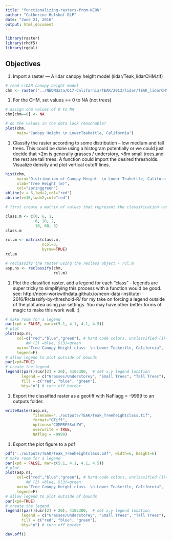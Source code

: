 ```yaml
---
title: "functionalizing-rasters-from-NEON"
author: "Catherine Hulshof DLP"
date: "June 21, 2016"
output: html_document
---
```


```r
library(raster)
library(rhdf5)
library(rgdal)
```

## Objectives

1. Import a raster — A lidar canopy height model (lidar/Teak_lidarCHM.tif)


```r
# read LiDAR canopy height model
chm <- raster("../NEONdata/D17-California/TEAK/2013/lidar/TEAK_lidarCHM.tif")
```

1. For the CHM, set values == 0 to NA (not trees)

```r
# assign chm values of 0 to NA
chm[chm==0] <- NA

# do the values in the data look reasonable?
plot(chm,
     main="Canopy Height \n LowerTeakettle, California")
```

1. Classify the raster according to some distribution – low medium and tall trees. This could be done using a histogram potentially or we could just decide that <2m is generally grasses / understory, <6m small trees,and the rest are tall trees. A function could import the desired thresholds. Visualize density and plot vertical cutoff lines.

```r

hist(chm,
     main="Distribution of Canopy Height  \n Lower Teakettle, California",
     xlab="Tree Height (m)",
     col="springgreen")
abline(v = 6,lwd=2,col="red")
abline(v=10,lwd=2,col="red")

```


```r

# first create a matrix of values that represent the classification ranges

class.m <- c(0, 6, 1,
             6, 10, 2,
             10, 60, 3)
class.m

rcl.m <- matrix(class.m, 
                ncol=3, 
                byrow=TRUE)
rcl.m

# reclassify the raster using the reclass object - rcl.m
asp.ns <- reclassify(chm, 
                     rcl.m)

```

     
1. Plot the classified raster, add a legend for each “class” - legends are super tricky to simplifying this process with a function would be good.  see: http://neon-workwithdata.github.io/neon-data-institute-2016/R/classify-by-threshold-R/  for my take on forcing a legend outside of the plot area using par settings. You may have other better forms of magic to make this work well. :)


```r

# make room for a legend
par(xpd = FALSE, mar=c(5.1, 4.1, 4.1, 4.5))
# plot
plot(asp.ns,
     col=c("red","blue","green"), # hard code colors, unclassified (1)=red,
		 #N (2) =blue, S(3)=green
     main="Tree Canopy Height class  \n Lower Teakettle, California",
     legend=F)
# allow legend to plot outside of bounds
par(xpd=TRUE)
# create the legend
legend((par()$usr[2] + 20), 4103300,  # set x,y legend location
       legend = c("Grasses/Understorey", "Small Trees", "Tall Trees"),  # make sure the order matches the colors, next
       fill = c("red", "blue", "green"),
       bty="n") # turn off border
```

1. Export the classified raster as a geotiff with NaFlagg = -9999 to an outputs folder.

```r

writeRaster(asp.ns,
            filename="../outputs/TEAK/Teak_Treeheightclass.tif",
            format="GTiff",
            options="COMPRESS=LZW",
            overwrite = TRUE,
            NAflag = -9999)

```


1. Export the plot figure to a pdf

```r

pdf("../outputs/TEAK/Teak_Treeheightclass.pdf", width=6, height=6)
# make room for a legend
par(xpd = FALSE, mar=c(5.1, 4.1, 4.1, 4.5))
# plot
plot(asp.ns,
     col=c("red","blue","green"), # hard code colors, unclassified (1)=red,
		 #N (2) =blue, S(3)=green
     main="Tree Canopy Height class  \n Lower Teakettle, California",
     legend=F)
# allow legend to plot outside of bounds
par(xpd=TRUE)
# create the legend
legend((par()$usr[2] + 20), 4103300,  # set x,y legend location
       legend = c("Grasses/Understorey", "Small Trees", "Tall Trees"),  # make sure the order matches the colors, next
       fill = c("red", "blue", "green"),
       bty="n") # turn off border

dev.off()
```





